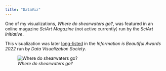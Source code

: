 ```yaml
---
title: "DataViz"
---
```



One of my visualizations, *Where do shearwaters go?*, was featured in an online magazine *SciArt Magazine* (not active currently) run by the *SciArt Initiative*.        

This visualization was later [long-listed](https://www.informationisbeautifulawards.com/showcase/4820-where-do-shearwaters-go)  in the *Information is Beautiful Awards 2022* run by *Data Visualization Society*.

![*Where do shearwaters go?*](images/sciart_shearwaters.jpg)
